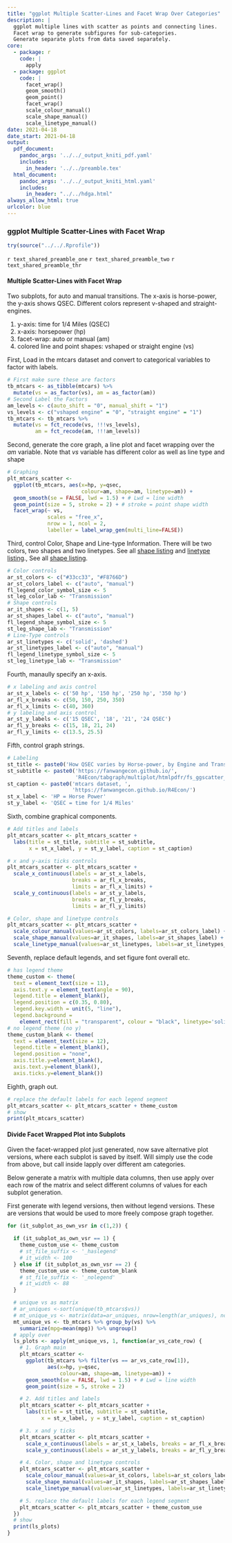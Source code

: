 ```yaml
---
title: "ggplot Multiple Scatter-Lines and Facet Wrap Over Categories"
description: |
  ggplot multiple lines with scatter as points and connecting lines.
  Facet wrap to generate subfigures for sub-categories.
  Generate separate plots from data saved separately.
core:
  - package: r
    code: |
      apply
  - package: ggplot
    code: |
      facet_wrap()
      geom_smooth()
      geom_point()
      facet_wrap()
      scale_colour_manual()
      scale_shape_manual()
      scale_linetype_manual()
date: 2021-04-18
date_start: 2021-04-18
output:
  pdf_document:
    pandoc_args: '../../_output_kniti_pdf.yaml'
    includes:
      in_header: '../../preamble.tex'
  html_document:
    pandoc_args: '../../_output_kniti_html.yaml'
    includes:
      in_header: "../../hdga.html"
always_allow_html: true
urlcolor: blue
---
```


### ggplot Multiple Scatter-Lines with Facet Wrap

```r
try(source("../../.Rprofile"))
```

`r text_shared_preamble_one`
`r text_shared_preamble_two`
`r text_shared_preamble_thr`

#### Multiple Scatter-Lines with Facet Wrap

Two subplots, for auto and manual transitions. The x-axis is horse-power, the y-axis shows QSEC. Different colors represent v-shaped and straight-engines.

1. y-axis: time for 1/4 Miles (QSEC)
2. x-axis: horsepower (hp)
3. facet-wrap: auto or manual (am)
4. colored line and point shapes: vshaped or straight engine (vs)

First, Load in the mtcars dataset and convert to categorical variables to factor with labels.

```r
# First make sure these are factors
tb_mtcars <- as_tibble(mtcars) %>%
  mutate(vs = as_factor(vs), am = as_factor(am))
# Second Label the Factors
am_levels <- c(auto_shift = "0", manual_shift = "1")
vs_levels <- c("vshaped engine" = "0", "straight engine" = "1")
tb_mtcars <- tb_mtcars %>%
  mutate(vs = fct_recode(vs, !!!vs_levels),
         am = fct_recode(am, !!!am_levels))
```

Second, generate the core graph, a line plot and facet wrapping over the *am* variable. Note that *vs* variable has different color as well as line type and shape

```r
# Graphing
plt_mtcars_scatter <-
  ggplot(tb_mtcars, aes(x=hp, y=qsec,
                        colour=am, shape=am, linetype=am)) +
  geom_smooth(se = FALSE, lwd = 1.5) + # Lwd = line width
  geom_point(size = 5, stroke = 2) + # stroke = point shape width
  facet_wrap(~ vs,
             scales = "free_x",
             nrow = 1, ncol = 2,
             labeller = label_wrap_gen(multi_line=FALSE))
```

Third, control Color, Shape and Line-type Information. There will be two colors, two shapes and two linetypes. See all [shape listing](https://www.google.com/search?q=r+points+shapes&oq=r+point+shapes) and [linetype listing](https://www.google.com/search?q=r+points+shapes&oq=r+point+shapes)., See all [shape listing](https://www.google.com/search?q=r+linetype&oq=r+linetype).

```r
# Color controls
ar_st_colors <- c("#33cc33", "#F8766D")
ar_st_colors_label <- c("auto", "manual")
fl_legend_color_symbol_size <- 5
st_leg_color_lab <- "Transmission"
# Shape controls
ar_it_shapes <- c(1, 5)
ar_st_shapes_label <- c("auto", "manual")
fl_legend_shape_symbol_size <- 5
st_leg_shape_lab <- "Transmission"
# Line-Type controls
ar_st_linetypes <- c('solid', 'dashed')
ar_st_linetypes_label <- c("auto", "manual")
fl_legend_linetype_symbol_size <- 5
st_leg_linetype_lab <- "Transmission"
```

Fourth, manaully specify an x-axis.

```r
# x labeling and axis control
ar_st_x_labels <- c('50 hp', '150 hp', '250 hp', '350 hp')
ar_fl_x_breaks <- c(50, 150, 250, 350)
ar_fl_x_limits <- c(40, 360)
# y labeling and axis control
ar_st_y_labels <- c('15 QSEC', '18', '21', '24 QSEC')
ar_fl_y_breaks <- c(15, 18, 21, 24)
ar_fl_y_limits <- c(13.5, 25.5)
```

Fifth, control graph strings.

```r
# Labeling
st_title <- paste0('How QSEC varies by Horse-power, by Engine and Transmission Types')
st_subtitle <- paste0('https://fanwangecon.github.io/',
                      'R4Econ/tabgraph/multiplot/htmlpdfr/fs_ggscatter_facet_wrap.html')
st_caption <- paste0('mtcars dataset, ',
                     'https://fanwangecon.github.io/R4Econ/')
st_x_label <- 'HP = Horse Power'
st_y_label <- 'QSEC = time for 1/4 Miles'
```

Sixth, combine graphical components.

```r
# Add titles and labels
plt_mtcars_scatter <- plt_mtcars_scatter +
  labs(title = st_title, subtitle = st_subtitle,
       x = st_x_label, y = st_y_label, caption = st_caption)

# x and y-axis ticks controls
plt_mtcars_scatter <- plt_mtcars_scatter +
  scale_x_continuous(labels = ar_st_x_labels,
                     breaks = ar_fl_x_breaks,
                     limits = ar_fl_x_limits) +
  scale_y_continuous(labels = ar_st_y_labels,
                     breaks = ar_fl_y_breaks,
                     limits = ar_fl_y_limits)

# Color, shape and linetype controls
plt_mtcars_scatter <- plt_mtcars_scatter +
  scale_colour_manual(values=ar_st_colors, labels=ar_st_colors_label) +
  scale_shape_manual(values=ar_it_shapes, labels=ar_st_shapes_label) +
  scale_linetype_manual(values=ar_st_linetypes, labels=ar_st_linetypes_label)
```

Seventh, replace default legends, and set figure font overall etc.

```r
# has legend theme
theme_custom <- theme(
  text = element_text(size = 11),
  axis.text.y = element_text(angle = 90),
  legend.title = element_blank(),
  legend.position = c(0.35, 0.80),
  legend.key.width = unit(5, "line"),
  legend.background =
    element_rect(fill = "transparent", colour = "black", linetype='solid'))
# no legend theme (no y)
theme_custom_blank <- theme(
  text = element_text(size = 12),
  legend.title = element_blank(),
  legend.position = "none",
  axis.title.y=element_blank(),
  axis.text.y=element_blank(),
  axis.ticks.y=element_blank())
```

Eighth, graph out.
```r
# replace the default labels for each legend segment
plt_mtcars_scatter <- plt_mtcars_scatter + theme_custom
# show
print(plt_mtcars_scatter)
```

#### Divide Facet Wrapped Plot into Subplots

Given the facet-wrapped plot just generated, now save alternative plot versions, where each subplot is saved by itself. Will simply use the code from above, but call inside lapply over different am categories.

Below generate a matrix with multiple data columns, then use apply over each row of the matrix and select different columns of values for each subplot generation.

First generate with legend versions, then without legend versions. These are versions that would be used to more freely compose graph together.

```r
for (it_subplot_as_own_vsr in c(1,2)) {

  if (it_subplot_as_own_vsr == 1) {
    theme_custom_use <- theme_custom
    # st_file_suffix <- '_haslegend'
    # it_width <- 100
  } else if (it_subplot_as_own_vsr == 2) {
    theme_custom_use <- theme_custom_blank
    # st_file_suffix <- '_nolegend'
    # it_width <- 88
  }

  # unique vs as matrix
  # ar_uniques <-sort(unique(tb_mtcars$vs))
  # mt_unique_vs <- matrix(data=ar_uniques, nrow=length(ar_uniques), ncol=1)
  mt_unique_vs <- tb_mtcars %>% group_by(vs) %>%
    summarize(mpg=mean(mpg)) %>% ungroup()
  # apply over
  ls_plots <- apply(mt_unique_vs, 1, function(ar_vs_cate_row) {
    # 1. Graph main
    plt_mtcars_scatter <-
      ggplot(tb_mtcars %>% filter(vs == ar_vs_cate_row[1]),
             aes(x=hp, y=qsec,
                 colour=am, shape=am, linetype=am)) +
      geom_smooth(se = FALSE, lwd = 1.5) + # Lwd = line width
      geom_point(size = 5, stroke = 2)

    # 2. Add titles and labels
    plt_mtcars_scatter <- plt_mtcars_scatter +
      labs(title = st_title, subtitle = st_subtitle,
           x = st_x_label, y = st_y_label, caption = st_caption)

    # 3. x and y ticks
    plt_mtcars_scatter <- plt_mtcars_scatter +
      scale_x_continuous(labels = ar_st_x_labels, breaks = ar_fl_x_breaks, limits = ar_fl_x_limits) +
      scale_y_continuous(labels = ar_st_y_labels, breaks = ar_fl_y_breaks, limits = ar_fl_y_limits)

    # 4. Color, shape and linetype controls
    plt_mtcars_scatter <- plt_mtcars_scatter +
      scale_colour_manual(values=ar_st_colors, labels=ar_st_colors_label) +
      scale_shape_manual(values=ar_it_shapes, labels=ar_st_shapes_label) +
      scale_linetype_manual(values=ar_st_linetypes, labels=ar_st_linetypes_label)

    # 5. replace the default labels for each legend segment
    plt_mtcars_scatter <- plt_mtcars_scatter + theme_custom_use
  })
  # show
  print(ls_plots)
}
```
